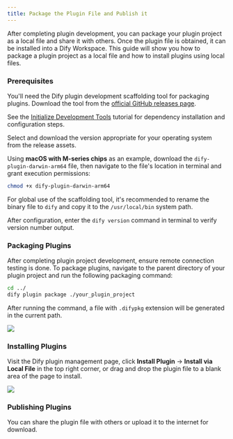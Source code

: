 ```yaml
---
title: Package the Plugin File and Publish it
---
```


After completing plugin development, you can package your plugin project as a local file and share it with others. Once the plugin file is obtained, it can be installed into a Dify Workspace. This guide will show you how to package a plugin project as a local file and how to install plugins using local files.

### **Prerequisites**

You'll need the Dify plugin development scaffolding tool for packaging plugins. Download the tool from the [official GitHub releases page](https://github.com/langgenius/dify-plugin-daemon/releases).

See the [Initialize Development Tools](../quick-start/develop-plugins/initialize-development-tools.mdx) tutorial for dependency installation and configuration steps.

Select and download the version appropriate for your operating system from the release assets.

Using **macOS with M-series chips** as an example, download the `dify-plugin-darwin-arm64` file, then navigate to the file's location in terminal and grant execution permissions:

```bash
chmod +x dify-plugin-darwin-arm64
```

For global use of the scaffolding tool, it's recommended to rename the binary file to `dify` and copy it to the `/usr/local/bin` system path.

After configuration, enter the `dify version` command in terminal to verify version number output.

### **Packaging Plugins**

After completing plugin project development, ensure remote connection testing is done. To package plugins, navigate to the parent directory of your plugin project and run the following packaging command:

```bash
cd ../
dify plugin package ./your_plugin_project
```

After running the command, a file with `.difypkg` extension will be generated in the current path.

![](https://assets-docs.dify.ai/2024/12/98e09c04273eace8fe6e5ac976443cca.png)

### **Installing Plugins**

Visit the Dify plugin management page, click **Install Plugin** → **Install via Local File** in the top right corner, or drag and drop the plugin file to a blank area of the page to install.

![](https://assets-docs.dify.ai/2024/12/8c31c4025a070f23455799f942b91a57.png)

### **Publishing Plugins**

You can share the plugin file with others or upload it to the internet for download.
